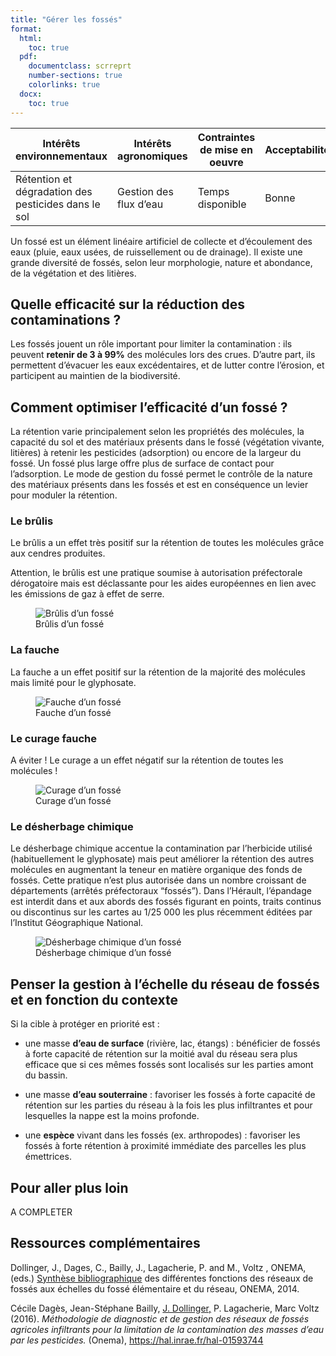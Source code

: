 ```yaml
---
title: "Gérer les fossés"
format: 
  html:
    toc: true
  pdf:
    documentclass: scrreprt
    number-sections: true
    colorlinks: true
  docx:
    toc: true
---
```


| Intérêts environnementaux                           | Intérêts agronomiques  | Contraintes de mise en oeuvre | Acceptabilité |
|-------------------|------------------|------------------|------------------|
| Rétention et dégradation des pesticides dans le sol | Gestion des flux d'eau | Temps disponible              | Bonne         |

Un fossé est un élément linéaire artificiel de collecte et d'écoulement des eaux (pluie, eaux usées, de ruissellement ou de drainage). Il existe une grande diversité de fossés, selon leur morphologie, nature et abondance, de la végétation et des litières.

## Quelle efficacité sur la réduction des contaminations ?

Les fossés jouent un rôle important pour limiter la contamination : ils peuvent **retenir de 3 à 99%** des molécules lors des crues. D'autre part, ils permettent d'évacuer les eaux excédentaires, et de lutter contre l'érosion, et participent au maintien de la biodiversité.

## Comment optimiser l'efficacité d'un fossé ?

La rétention varie principalement selon les propriétés des molécules, la capacité du sol et des matériaux présents dans le fossé (végétation vivante, litières) à retenir les pesticides (adsorption) ou encore de la largeur du fossé. Un fossé plus large offre plus de surface de contact pour l'adsorption. Le mode de gestion du fossé permet le contrôle de la nature des matériaux présents dans les fossés et est en conséquence un levier pour moduler la rétention.

### Le brûlis

::: {layout="[ 70, 30 ]"}
::: {#first-column}
Le brûlis a un effet très positif sur la rétention de toutes les molécules grâce aux cendres produites.

::: callout-warning
Attention, le brûlis est une pratique soumise à autorisation préfectorale dérogatoire mais est déclassante pour les aides européennes en lien avec les émissions de gaz à effet de serre.
:::
:::

::: {#second-column}
![Brûlis d'un fossé](images/L7_brulis.png)
:::
:::

### La fauche

::: {layout="[ 70, 30 ]"}
<div>

La fauche a un effet positif sur la rétention de la majorité des molécules mais limité pour le glyphosate.

</div>

<div>

![Fauche d'un fossé](images/L7_fauche.png)

</div>
:::

### Le curage fauche

::: {layout="[ 70, 30 ]"}
<div>

::: callout-warning
A éviter ! Le curage a un effet négatif sur la rétention de toutes les molécules !
:::

</div>

<div>

![Curage d'un fossé](images/L7_curage.png)

</div>
:::

### Le désherbage chimique

::: {layout="[ 70, 30 ]"}
<div>

Le désherbage chimique accentue la contamination par l'herbicide utilisé (habituellement le glyphosate) mais peut améliorer la rétention des autres molécules en augmentant la teneur en matière organique des fonds de fossés. Cette pratique n'est plus autorisée dans un nombre croissant de départements (arrêtés préfectoraux "fossés"). Dans l'Hérault, l'épandage est interdit dans et aux abords des fossés figurant en points, traits continus ou discontinus sur les cartes au 1/25 000 les plus récemment éditées par l'Institut Géographique National.

</div>

<div>

![Désherbage chimique d'un fossé](images/L7_desh.png)

</div>
:::

## Penser la gestion à l'échelle du réseau de fossés et en fonction du contexte

Si la cible à protéger en priorité est :

-   une masse **d'eau de surface** (rivière, lac, étangs) : bénéficier de fossés à forte capacité de rétention sur la moitié aval du réseau sera plus efficace que si ces mêmes fossés sont localisés sur les parties amont du bassin.

-   une masse **d'eau souterraine** : favoriser les fossés à forte capacité de rétention sur les parties du réseau à la fois les plus infiltrantes et pour lesquelles la nappe est la moins profonde.

-   une **espèce** vivant dans les fossés (ex. arthropodes) : favoriser les fossés à forte rétention à proximité immédiate des parcelles les plus émettrices.

## Pour aller plus loin

A COMPLETER

## Ressources complémentaires

Dollinger, J., Dages, C., Bailly, J., Lagacherie, P. and M., Voltz , ONEMA, (eds.) [Synthèse bibliographique](https://professionnels.ofb.fr/sites/default/files/pdf/Dollinger%20at%20al%20(2014).pdf) des différentes fonctions des réseaux de fossés aux échelles du fossé élémentaire et du réseau, ONEMA, 2014.

Cécile Dagès, Jean-Stéphane Bailly, [J. Dollinger,]{.underline} P. Lagacherie, Marc Voltz (2016). *Méthodologie de diagnostic et de gestion des réseaux de fossés agricoles infiltrants pour la limitation de la contamination des masses d'eau par les pesticides.* (Onema), <https://hal.inrae.fr/hal-01593744>
